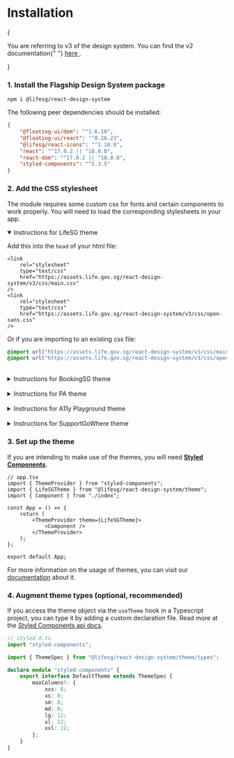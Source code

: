 
<Meta title="Getting started/Installation" />

# Installation

<DocInfo type="warning">
    {
        <p>
            You are referring to v3 of the design system. You can find the v2
            documentation{" "}
            <a
                href="https://designsystem.life.gov.sg/react/v2/index.html"
                target="_blank"
            >
                here
            </a>
            .
        </p>
    }
</DocInfo>

### 1. Install the Flagship Design System package

```
npm i @lifesg/react-design-system
```

The following peer dependencies should be installed:

```json
{
    "@floating-ui/dom": "^1.6.10",
    "@floating-ui/react": "^0.26.23",
    "@lifesg/react-icons": "^1.10.0",
    "react": "^17.0.2 || ^18.0.0",
    "react-dom": "^17.0.2 || ^18.0.0",
    "styled-components": "^5.3.5"
}
```

### 2. Add the CSS stylesheet

The module requires some custom css for fonts and certain components to work
properly. You will need to load the corresponding stylesheets in your app.

<details open name="css">

<summary>Instructions for LifeSG theme</summary>

Add this into the `head` of your html file:

```tsx
<link
    rel="stylesheet"
    type="text/css"
    href="https://assets.life.gov.sg/react-design-system/v3/css/main.css"
/>
<link
    rel="stylesheet"
    type="text/css"
    href="https://assets.life.gov.sg/react-design-system/v3/css/open-sans.css"
/>
```

Or if you are importing to an existing css file:

```css
@import url("https://assets.life.gov.sg/react-design-system/v3/css/main.css");
@import url("https://assets.life.gov.sg/react-design-system/v3/css/open-sans.css");
```

</details>

<br />

<details name="css">

<summary>Instructions for BookingSG theme</summary>

Add this into the `head` of your html file:

```html
<link
    rel="stylesheet"
    type="text/css"
    href="https://assets.life.gov.sg/react-design-system/v3/css/main.css"
/>
<link
    rel="stylesheet"
    type="text/css"
    href="https://assets.life.gov.sg/react-design-system/v3/css/plus-jakarta-sans.css"
/>
```

Or if you are importing to an existing css file:

```css
@import url("https://assets.life.gov.sg/react-design-system/v3/css/main.css");
@import url("https://assets.life.gov.sg/react-design-system/v3/css/plus-jakarta-sans.css");
```

</details>

<br />

<details name="css">

<summary>Instructions for PA theme</summary>

Add this into the `head` of your html file:

```html
<link
    rel="stylesheet"
    type="text/css"
    href="https://assets.life.gov.sg/react-design-system/v3/css/main.css"
/>
<link
    rel="stylesheet"
    type="text/css"
    href="https://assets.life.gov.sg/react-design-system/v3/css/lato.css"
/>
```

Or if you are importing to an existing css file:

```css
@import url("https://assets.life.gov.sg/react-design-system/v3/css/main.css");
@import url("https://assets.life.gov.sg/react-design-system/v3/css/lato.css");
```

</details>

<br />

<details name="css">

<summary>Instructions for A11y Playground theme</summary>

Add this into the `head` of your html file:

```html
<link
    rel="stylesheet"
    type="text/css"
    href="https://assets.life.gov.sg/react-design-system/v3/css/main.css"
/>
<link
    rel="stylesheet"
    type="text/css"
    href="https://assets.life.gov.sg/react-design-system/v3/css/atkinson-hyperlegible-next.css"
/>
```

Or if you are importing to an existing css file:

```css
@import url("https://assets.life.gov.sg/react-design-system/v3/css/main.css");
@import url("https://assets.life.gov.sg/react-design-system/v3/css/atkinson-hyperlegible-next.css");
```

</details>

<br />

<details name="css">

<summary>Instructions for SupportGoWhere theme</summary>

Add this into the `head` of your html file:

```html
<link
    rel="stylesheet"
    type="text/css"
    href="https://assets.life.gov.sg/react-design-system/v3/css/main.css"
/>
<link
    rel="stylesheet"
    type="text/css"
    href="https://assets.life.gov.sg/react-design-system/v3/css/libre-franklin.css"
/>
```

Or if you are importing to an existing css file:

```css
@import url("https://assets.life.gov.sg/react-design-system/v3/css/main.css");
@import url("https://assets.life.gov.sg/react-design-system/v3/css/libre-franklin.css");
```

</details>

### 3. Set up the theme

If you are intending to make use of the themes, you will need [**Styled
Components**](https://styled-components.com/docs).

```tsx
// app.tsx
import { ThemeProvider } from "styled-components";
import { LifeSGTheme } from "@lifesg/react-design-system/theme";
import { Component } from "./index";

const App = () => {
    return (
        <ThemeProvider theme={LifeSGTheme}>
            <Component />
        </ThemeProvider>
    );
};

export default App;
```

For more information on the usage of themes, you can visit our
[documentation](/docs/foundations-themes-introduction--docs) about it.

### 4. Augment theme types (optional, recommended)

If you access the theme object via the `useTheme` hook in a Typescript project,
you can type it by adding a custom declaration file. Read more at the [Styled
Components api
docs](https://styled-components.com/docs/api#create-a-declarations-file).

```ts
// styled.d.ts
import "styled-components";

import { ThemeSpec } from "@lifesg/react-design-system/theme/types";

declare module "styled-components" {
    export interface DefaultTheme extends ThemeSpec {
        maxColumns?: {
            xxs: 8;
            xs: 8;
            sm: 8;
            md: 8;
            lg: 12;
            xl: 12;
            xxl: 12;
        };
    }
}
```

